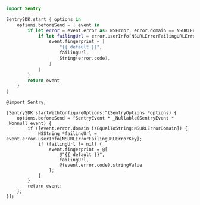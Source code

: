 ```swift
import Sentry

SentrySDK.start { options in
    options.beforeSend = { event in
        if let error = event.error as? NSError, error.domain == NSURLErrorDomain {
            if let failingUrl = error.userInfo[NSURLErrorFailingURLErrorKey] as? String {
                event.fingerprint = [
                    "{{ default }}",
                    failingUrl,
                    String(error.code),
                ]
            }
        }
        return event
    }
}
```

```objc {tabTitle:Objective-C}
@import Sentry;

[SentrySDK startWithConfigureOptions:^(SentryOptions *options) {
    options.beforeSend = ^SentryEvent * _Nullable(SentryEvent * _Nonnull event) {
        if ([event.error.domain isEqualToString:NSURLErrorDomain]) {
            NSString *failingUrl = event.error.userInfo[NSURLErrorFailingURLErrorKey];
            if (failingUrl != nil) {
                event.fingerprint = @[
                    @"{{ default }}",
                    failingUrl,
                    @(event.error.code).stringValue
                ];
            }
        }
        return event;
    };
}];
```
